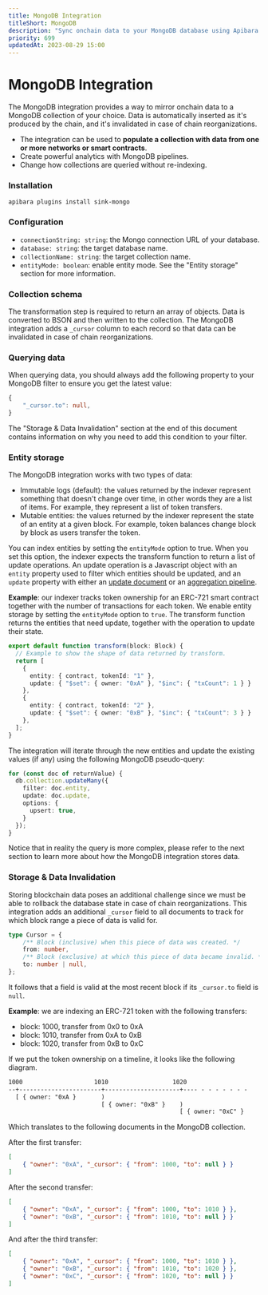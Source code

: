 ```yaml
---
title: MongoDB Integration
titleShort: MongoDB
description: "Sync onchain data to your MongoDB database using Apibara."
priority: 699
updatedAt: 2023-08-29 15:00
---
```


# MongoDB Integration

The MongoDB integration provides a way to mirror onchain data to a MongoDB
collection of your choice. Data is automatically inserted as it's produced by
the chain, and it's invalidated in case of chain reorganizations.

 - The integration can be used to **populate a collection with data from one or
   more networks or smart contracts**.
 - Create powerful analytics with MongoDB pipelines.
 - Change how collections are queried without re-indexing.


### Installation

```
apibara plugins install sink-mongo
```


### Configuration

 - `connectionString: string`: the Mongo connection URL of your database.
 - `database: string`: the target database name.
 - `collectionName: string`: the target collection name.
 - `entityMode: boolean`: enable entity mode. See the "Entity
   storage" section for more information.


### Collection schema

The transformation step is required to return an array of objects. Data is
converted to BSON and then written to the collection. The MongoDB integration
adds a `_cursor` column to each record so that data can be invalidated in case
of chain reorganizations.


### Querying data

When querying data, you should always add the following property to your MongoDB filter
to ensure you get the latest value:

```ts
{
    "_cursor.to": null,
}
```

The "Storage & Data Invalidation" section at the end of this document contains
information on why you need to add this condition to your filter.


### Entity storage

The MongoDB integration works with two types of data:

 - Immutable logs (default): the values returned by the indexer represent
   something that doesn't change over time, in other words they are a list of
   items. For example, they represent a list of token transfers.
 - Mutable entities: the values returned by the indexer represent the state of
   an entity at a given block. For example, token balances change block by
   block as users transfer the token.

You can index entities by setting the `entityMode` option to true. When you set
this option, the indexer expects the transform function to return a list of
update operations. An update operation is a Javascript object with an `entity`
property used to filter which entities should be updated, and an `update` property
with either an [update
document](https://www.mongodb.com/docs/manual/reference/method/db.collection.updateMany/#std-label-updateMany-behavior-update-expressions)
or an [aggregation
pipeline](https://www.mongodb.com/docs/manual/reference/method/db.collection.updateMany/#std-label-updateMany-behavior-aggregation-pipeline).


**Example**: our indexer tracks token ownership for an ERC-721 smart contract
together with the number of transactions for each token.
We enable entity storage by setting the `entityMode` option to `true`.
The transform function returns the entities that need update, together with the
operation to update their state.

```ts
export default function transform(block: Block) {
  // Example to show the shape of data returned by transform.
  return [
    {
      entity: { contract, tokenId: "1" },
      update: { "$set": { owner: "0xA" }, "$inc": { "txCount": 1 } }
    },
    {
      entity: { contract, tokenId: "2" },
      update: { "$set": { owner: "0xB" }, "$inc": { "txCount": 3 } }
    },
  ];
}
```

The integration will iterate through the new entities and update the existing
values (if any) using the following MongoDB pseudo-query:

```ts
for (const doc of returnValue) {
  db.collection.updateMany({
    filter: doc.entity,
    update: doc.update,
    options: {
      upsert: true,
    }
  });
}
```

Notice that in reality the query is more complex, please refer to the next
section to learn more about how the MongoDB integration stores data.


### Storage & Data Invalidation

Storing blockchain data poses an additional challenge since we must be able to
rollback the database state in case of chain reorganizations.
This integration adds an additional `_cursor` field to all documents to track
for which block range a piece of data is valid for.

```ts
type Cursor = {
    /** Block (inclusive) when this piece of data was created. */
    from: number,
    /** Block (exclusive) at which this piece of data became invalid. */
    to: number | null,
};
```

It follows that a field is valid at the most recent block if its `_cursor.to`
field is `null`.

**Example**: we are indexing an ERC-721 token with the following transfers:

 - block: 1000, transfer from 0x0 to 0xA
 - block: 1010, transfer from 0xA to 0xB
 - block: 1020, transfer from 0xB to 0xC

If we put the token ownership on a timeline, it looks like the following diagram.

```txt
1000                    1010                  1020
--+-----------------------+---------------------+---- - - - - - - -
  [ { owner: "0xA }       )
                          [ { owner: "0xB" }    )
                                                [ { owner: "0xC" }
```

Which translates to the following documents in the MongoDB collection.

After the first transfer:

```json
[
    { "owner": "0xA", "_cursor": { "from": 1000, "to": null } }
]
```

After the second transfer:

```json
[
    { "owner": "0xA", "_cursor": { "from": 1000, "to": 1010 } },
    { "owner": "0xB", "_cursor": { "from": 1010, "to": null } }
]
```

And after the third transfer:

```json
[
    { "owner": "0xA", "_cursor": { "from": 1000, "to": 1010 } },
    { "owner": "0xB", "_cursor": { "from": 1010, "to": 1020 } },
    { "owner": "0xC", "_cursor": { "from": 1020, "to": null } }
]
```

